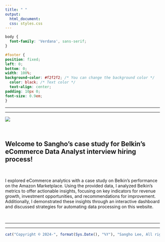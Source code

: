 ```yaml
---
title: " "
output:
  html_document:
  css: styles.css
---
```


```css
body {
  font-family: 'Verdana', sans-serif;
}

#footer {
position: fixed;
left: 0;
bottom: 0;
width: 100%;
background-color: #f2f2f2; /* You can change the background color */
  color: black; /* Text color */
  text-align: center;
padding: 10px 0;
font-size: 0.9em;
}

```

------------------------------------------------------------------------

------------------------------------------------------------------------

![](Photo/home.png)

<br>

## Welcome to Sangho’s case study for Belkin’s eCommerce Data Analyst interview hiring process!

<br>

I explored eCommerce analytics with a case study on Belkin’s performance on the Amazon Marketplace. Using the provided data, I analyzed Belkin’s metrics to offer actionable insights, focusing on key indicators for revenue growth, investment opportunities, and recommendations for improvement. Additionally, I demonstrated these insights through an interactive dashboard and discussed strategies for automating data processing on this website.

<br>

------------------------------------------------------------------------

------------------------------------------------------------------------

::: {#footer}
```r
cat("Copyright © 2024-", format(Sys.Date(), "%Y"), "Sangho Lee, All rights reserved.")
```
:::
